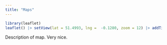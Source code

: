 ```yaml
---
title: "Maps"
---
```


```r
library(leaflet)
leaflet() |> setView(lat = 51.4993, lng =  -0.1280, zoom = 12) |> addTiles() 
```

Description of map. Very nice. 